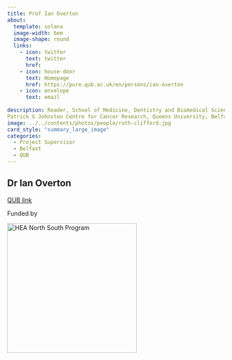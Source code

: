 ```yaml
---
title: Prof Ian Overton
about:
  template: solana
  image-width: 6em
  image-shape: round
  links:
    - icon: twitter
      text: twitter
      href:
    - icon: house-door
      text: Homepage
      href: https://pure.qub.ac.uk/en/persons/ian-overton
    - icon: envelope
      text: email
      
description: Reader, School of Medicine, Dentistry and Biomedical Sciences
Patrick G Johnston Centre for Cancer Research, Queens University, Belfast
image: ../../contents/photos/people/ruth-clifford.jpg
card_style: "summary_large_image"
categories:
  - Project Supervisor
  - Belfast
  - QUB
---
```


## Dr Ian Overton

[QUB link](https://pure.qub.ac.uk/en/persons/ian-overton)

Funded by

[![HEA North South Program](contents/logo/NSRP%20Logo%20(Final).png){#HEA_logo width="300"}](hea.ie)
